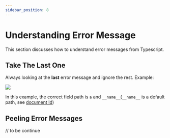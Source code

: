 ```yaml
---
sidebar_position: 8
---
```


# Understanding Error Message

This section discusses how to understand error messages from Typescript.

## Take The Last One


Always looking at the **last** error message and ignore the rest. Example:

<Image src="/firelordv2.5/error1.png" text="take the last error message" />

In this example, the correct field path is `a` and `__name__`(`__name__` is a default path, see [document Id](./documentId))

## Peeling Error Messages

// to be continue
